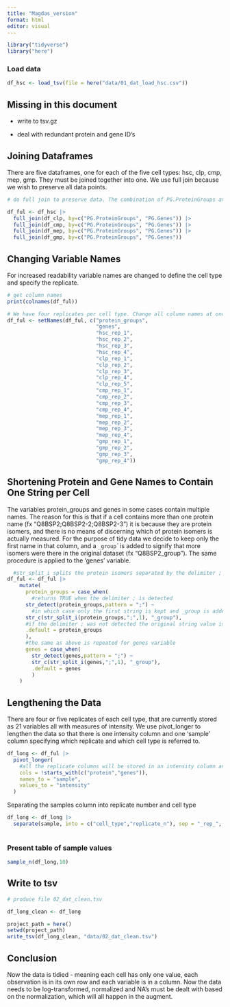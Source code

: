 ```yaml
---
title: "Magdas_version"
format: html
editor: visual
---
```


```r
library("tidyverse")
library("here")
```

### Load data

```r

df_hsc <- load_tsv(file = here("data/01_dat_load_hsc.csv")) 
```

## Missing in this document

-   write to tsv.gz

-   deal with redundant protein and gene ID's

## Joining Dataframes

There are five dataframes, one for each of the five cell types: hsc, clp, cmp, mep, gmp. They must be joined together into one. We use full join because we wish to preserve all data points.

```r

# do full join to preserve data. The combination of PG.ProteinGroups and PG.Genes is the same for all data frames, so we join by both columns

df_ful <- df_hsc |> 
  full_join(df_clp, by=c("PG.ProteinGroups", "PG.Genes")) |> 
  full_join(df_cmp, by=c("PG.ProteinGroups", "PG.Genes")) |> 
  full_join(df_mep, by=c("PG.ProteinGroups", "PG.Genes")) |>
  full_join(df_gmp, by=c("PG.ProteinGroups", "PG.Genes")) 
```

## Changing Variable Names

For increased readability variable names are changed to define the cell type and specify the replicate.

```r
# get column names
print(colnames(df_ful))

# We have four replicates per cell type. Change all column names at once for easier readability.
df_ful <- setNames(df_ful, c("protein_groups",
                             "genes",
                             "hsc_rep_1",
                             "hsc_rep_2",
                             "hsc_rep_3",
                             "hsc_rep_4",
                             "clp_rep_1",
                             "clp_rep_2",
                             "clp_rep_3",
                             "clp_rep_4",
                             "clp_rep_5",
                             "cmp_rep_1",
                             "cmp_rep_2",
                             "cmp_rep_3",
                             "cmp_rep_4",
                             "mep_rep_1",
                             "mep_rep_2",
                             "mep_rep_3",
                             "mep_rep_4",
                             "gmp_rep_1",
                             "gmp_rep_2",
                             "gmp_rep_3",
                             "gmp_rep_4"))
```

## Shortening Protein and Gene Names to Contain One String per Cell

The variables protein_groups and genes in some cases contain multiple names. The reason for this is that if a cell contains more than one protein name (fx "Q8BSP2;Q8BSP2-2;Q8BSP2-3") it is because they are protein isomers, and there is no means of discerning which of protein isomers is actually measured. For the purpose of tidy data we decide to keep only the first name in that column, and a `_group`*\`* is added to signify that more isomers were there in the original dataset (fx "Q8BSP2_group"). The same procedure is applied to the 'genes' variable.

```r
  #str_split_i splits the protein isomers separated by the delimiter ; and keeps only the "first protein isomer_group"
df_ful <- df_ful |> 
    mutate(
      protein_groups = case_when(
        #returns TRUE when the delimiter ; is detected
      str_detect(protein_groups,pattern = ";") ~
        #in which case only the first string is kept and _group is added
      str_c(str_split_i(protein_groups,";",1), "_group"),
      #if the delimiter ; was not detected the original string value is kept
      .default = protein_groups
      ),
      #the same as above is repeated for genes variable
      genes = case_when(
        str_detect(genes,pattern = ";") ~
        str_c(str_split_i(genes,";",1), "_group"),
        .default = genes
        )
    )
```

## Lengthening the Data

There are four or five replicates of each cell type, that are currently stored as 21 variables all with measures of intensity. We use pivot_longer to lengthen the data so that there is one intensity column and one 'sample' column specifying which replicate and which cell type is referred to.

```r
df_long <- df_ful |> 
  pivot_longer(
    #all the replicate columns will be stored in an intensity column and a sample column
    cols = !starts_with(c("protein","genes")), 
    names_to = "sample", 
    values_to = "intensity"
  )
```

Separating the samples column into replicate number and cell type

```r
df_long <- df_long |> 
  separate(sample, into = c("cell_type","replicate_n"), sep = "_rep_", remove = FALSE)
  

```

### Present table of sample values

```r
sample_n(df_long,10)

```

## Write to tsv

```r
# produce file 02_dat_clean.tsv

df_long_clean <- df_long

project_path = here()
setwd(project_path)
write_tsv(df_long_clean, "data/02_dat_clean.tsv")
```

## Conclusion

Now the data is tidied - meaning each cell has only one value, each observation is in its own row and each variable is in a column. Now the data needs to be log-transformed, normalized and NA's must be dealt with based on the normalization, which will all happen in the augment.
